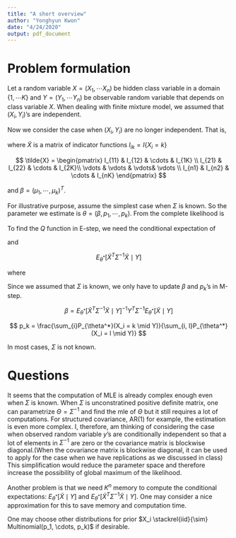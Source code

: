 ```yaml
---
title: "A short overview"
author: "Yonghyun Kwon"
date: "4/24/2020"
output: pdf_document
---
```


# Problem formulation

Let a random variable $X = (X_1, \cdots X_n)$ be hidden class variable in a domain $\{1, \cdots K\}$ and $Y = (Y_1, \cdots Y_n)$ be observable random variable that depends on class variable $X$. When dealing with finite mixture model, we assumed that $(X_i, Y_i)$'s are independent.

\begin{gather*}
p(y, x) = \prod p(y_i, x_i) \\
p(y_i \mid x_i = l) = N_{y_{i}}(\mu_l, \Sigma_l)
\end{gather*}

Now we consider the case when $(X_i, Y_i)$ are no longer independent. That is, 

\begin{gather}
y \mid X \sim N(\tilde{X}\beta, \Sigma) \label{ref1} \\
X_i \stackrel{iid}{\sim} Multinomial(p_1, \cdots, p_k)
\end{gather}

where $\tilde{X}$ is a matrix of indicator functions $I_{ik} = I\left\{ X_i = k\right\}$

$$
\tilde{X} =
\begin{pmatrix}
I_{11} & I_{12} & \cdots & I_{1K} \\
I_{21} & I_{22} & \cdots & I_{2K}\\
\vdots & \vdots & \vdots& \vdots \\ 
I_{n1} & I_{n2} & \cdots & I_{nK}
\end{pmatrix}
$$

and $\beta = (\mu_1, \cdots, \mu_k)^T$. 

For illustrative purpose, assume the simplest case when $\Sigma$ is known. So the parameter we estimate is $\theta = (\beta, p_1, \cdots, p_k)$. From \eqref{ref1} the complete likelihood is

\begin{gather*}
\log f(x, y; \theta) =\log f(y \mid x; \theta) + \log f(x; \theta) \\
= -\frac{1}{2}\log |\Sigma| - \frac{1}{2}\left(y - \tilde{X}\beta \right) ^ T \Sigma^{-1} \left(y - \tilde{X}\beta \right) + \\ \log p_1\sum_{i = 1}^nI(X_i = 1) + \cdots + \log p_K\sum_{i = 1}^nI(X_i = K)
\end{gather*}

To find the $Q$ function in E-step, we need the conditional expectation of

\begin{align*}
E_{\theta^*}[I(X_i = k) \mid Y] &= P_{\theta^*}(X_i = k \mid Y) \\
&= \sum_{k_1, \cdots k_n}P_{\theta^*}(X_1 = k_1, X_2 = k_2 , \cdots X_i = \ k , \cdots, X_n = k_n \mid Y)
\end{align*}

and

$$
E_{\theta^*}[\tilde{X}^T\Sigma^{-1}\tilde{X} \mid Y]
$$

where

\begin{gather*}
\left(E_{\theta^*}[\tilde{X}^T\Sigma^{-1}\tilde{X} \mid Y]\right)_{kl} = E_{\theta^*}\left[ \sum_{i, j} I_{ik} \left( \Sigma^{-1}\right)_{ij}I_{jl} \right] \\
= \sum_{i, j} \left( \Sigma^{-1}\right)_{ij} P_{\theta^*}(X_i = k, X_j = l \mid Y) \\
= \sum_{i, j} \left( \Sigma^{-1}\right)_{ij} \sum_{k_1, \cdots k_n}P_{\theta^*}(X_1 = k_1, \cdots X_i = \ k, \cdots  ,X_j = l\cdots, X_n = k_n \mid Y)
\end{gather*}

Since we assumed that $\Sigma$ is known, we only have to update $\beta$ and $p_k$'s in M-step.

$$
\beta = E_{\theta^*}[\tilde{X}^T\Sigma^{-1}\tilde{X} \mid Y]^{-1}Y^T\Sigma^{-1} E_{\theta^*}[\tilde{X} \mid Y]
$$

$$
p_k = \frac{\sum_{i}P_{\theta^*}(X_i = k \mid Y)}{\sum_{i, l}P_{\theta^*}(X_i = l \mid Y)}
$$

In most cases, $\Sigma$ is not known. 

# Questions

It seems that the computation of MLE is already complex enough even when $\Sigma$ is known. When $\Sigma$ is unconstratined positive definite matrix, one can parametrize $\Theta = \Sigma^{-1}$ and find the mle of $\Theta$ but it still requires a lot of computations. For structured covariance, AR(1) for example, the estimation is even more complex. I, therefore, am thinking of considering the case when observed random variable $y$'s are conditionally independent so that a lot of elements in $\Sigma^{-1}$ are zero or the covariance matrix is blockwise diagonal.(When the covariance matrix is blockwise diagonal, it can be used to apply for the case when we have replications as we discussed in class) This simplification would reduce the parameter space and therefore increase the possibility of global maximum of the likelihood.

Another problem is that we need $K^n$ memory to compute the conditional expectations: $E_{\theta^*}[\tilde{X} \mid Y]$ and $E_{\theta^*}[\tilde{X}^T\Sigma^{-1}\tilde{X} \mid Y]$. One may consider a nice approximation for this to save memory and computation time.

One may choose other distributions for prior $X_i \stackrel{iid}{\sim} Multinomial(p_1, \cdots, p_k)$ if desirable.